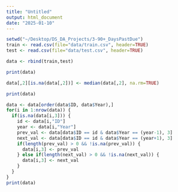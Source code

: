 ```yaml
---
title: "Untitled"
output: html_document
date: "2025-01-10"
---
```



```r
setwd("~/Desktop/DS_DA_Projects/3-90+_DaysPastDue")
train <- read.csv(file="data/train.csv", header=TRUE)
test <- read.csv(file="data/test.csv", header=TRUE)

data <- rbind(train,test)

print(data)
```


```r
data[,2][is.na(data[,2])] <- median(data[,2], na.rm=TRUE)

print(data)
```


```r
data <- data[order(data$ID, data$Year),]
for(i in 1:nrow(data)) {
  if(is.na(data[i,3])) {
    id <- data[i,"ID"]
    year <- data[i,"Year"]
    prev_val <- data[data$ID == id & data$Year == (year-1), 3]
    next_val <- data[data$ID == id & data$Year == (year+1), 3]
    if(length(prev_val) > 0 && !is.na(prev_val)) {
      data[i,3] <- prev_val
    } else if(length(next_val) > 0 && !is.na(next_val)) {
      data[i,3] <- next_val
    }
  }
}
print(data)

```